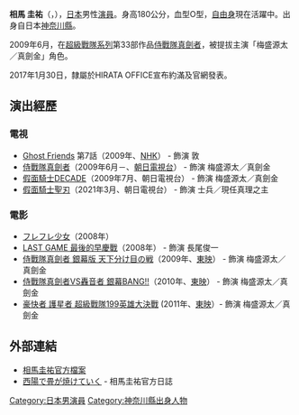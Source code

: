 {{japanese|japanese=相馬 圭祐|kana=そうま けいすけ|romaji=Sōma Keisuke}}

'''相馬 圭祐'''（{{lang-ja|そうま けいすけ}}，{{bd|1986年|10月30日||catIdx=Souma Keisuke}}），[[日本|日本]]男性[[演員|演員]]。身高180公分，血型O型，[[自由職業|自由身]]現在活躍中。出身自日本[[神奈川縣|神奈川縣]]。

2009年6月，在[[超級戰隊系列|超級戰隊系列]]第33部作品[[侍戰隊真劍者|侍戰隊真劍者]]，被提拔主演「梅盛源太／真劍金」角色。

2017年1月30日，隸屬於HIRATA OFFICE宣布約滿及官網發表。

==演出經歷==
===電視===
*[[Ghost_Friends|Ghost Friends]] 第7話（2009年、[[日本放送協會|NHK]]） - 飾演 敦
*[[侍戰隊真劍者|侍戰隊真劍者]]（2009年6月－、[[朝日電視台|朝日電視台]]） - 飾演 梅盛源太／真劍金
*[[假面騎士DECADE|假面騎士DECADE]]（2009年7月、朝日電視台） - 飾演 梅盛源太／真劍金
*[[假面騎士聖刃|假面騎士聖刃]]（2021年3月、朝日電視台） - 飾演 士兵／現任真理之主

===電影===
*[[フレフレ少女|フレフレ少女]]（2008年）
*[[LAST_GAME_最後的早慶戰|LAST GAME 最後的早慶戰]]（2008年） - 飾演 長尾俊一
*[[侍戰隊真劍者_銀幕版_天下分け目の戦|侍戰隊真劍者 銀幕版 天下分け目の戦]]（2009年、[[東映|東映]]） - 飾演 梅盛源太／真劍金
*[[侍戰隊真劍者VS轟音者_銀幕BANG!!|侍戰隊真劍者VS轟音者 銀幕BANG!!]]（2010年、[[東映|東映]]） - 飾演 梅盛源太／真劍金
*[[豪快者_護星者_超級戰隊199英雄大決戰|豪快者 護星者 超級戰隊199英雄大決戰]] (2011年、[[東映|東映]]）- 飾演 梅盛源太／真劍金

==外部連結==
*[https://web.archive.org/web/20150706221304/http://www.hirata-office.jp/talent_profile/men/keisuke_sohma.html 相馬圭祐官方檔案]
*[http://ameblo.jp/keisuke-soma/ 西陽で畳が焼けていく] {{Wayback|url=http://ameblo.jp/keisuke-soma/ |date=20200110020311 }} - 相馬圭祐官方日誌

{{start box}}
{{succession box|[[德山秀典|德山秀典]]<br />（[[炎神戰隊轟音者|炎神戰隊轟音者]]）|[[松本寬也|松本寬也]]<br />（[[特命戰隊Go_Busters|特命戰隊Go Busters]]）|日本[[超級戰隊系列|超級戰隊系列]]金色戰士演員<br />[[侍戰隊真劍者|侍戰隊真劍者]]|2009年2月15日-2010年2月7日}}
{{end box}}

{{DEFAULTSORT:Souma Keisuke}}
[[Category:日本男演員|Category:日本男演員]]
[[Category:神奈川縣出身人物|Category:神奈川縣出身人物]]